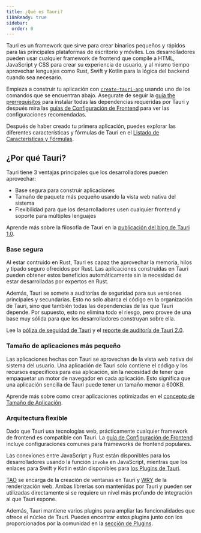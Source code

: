 ```yaml
---
title: ¿Qué es Tauri?
i18nReady: true
sidebar:
  order: 0
---
```


Tauri es un framework que sirve para crear binarios pequeños y rápidos para las principales plataformas de escritorio y móviles. Los desarrolladores pueden usar cualquier framework de frontend que compile a HTML, JavaScript y CSS para crear su experiencia de usuario, y al mismo tiempo aprovechar lenguajes como Rust, Swift y Kotlin para la lógica del backend cuando sea necesario.

Empieza a construir tu aplicación con [`create-tauri-app`](https://github.com/tauri-apps/create-tauri-app) usando uno de los comandos que se encuentran abajo. Asegurate de seguir la [guía the prerrequisitos](/start/prerequisites/) para instalar todas las dependencias requeridas por Tauri y después mira las [guías de Configuración de Frontend](/start/frontend/) para ver las configuraciones recomendadas.


<Cta />

Después de haber creado tu primera aplicación, puedes explorar las diferentes características y fórmulas de Tauri en el [Listado de Características y Fórmulas](/plugin/).

## ¿Por qué Tauri?

Tauri tiene 3 ventajas principales que los desarrolladores pueden aprovechar:

- Base segura para construir aplicaciones
- Tamaño de paquete más pequeño usando la vista web nativa del sistema
- Flexibilidad para que los desarrolladores usen cualquier frontend y soporte para múltiples lenguajes

Aprende más sobre la filosofía de Tauri en la [publicación del blog de Tauri 1.0](/blog/tauri-1-0/).

### Base segura

Al estar contruido en Rust, Tauri es capaz the aprovechar la memoria, hilos y tipado seguro ofrecidos por Rust. Las aplicaciones construidas en Tauri pueden obtener estos beneficios automáticamente sin la necesidad de estar desarrolladas por expertos en Rust.

Además, Tauri se somete a auditorías de seguridad para sus versiones principales y secundarias. Esto no solo abarca el código en la organización de Tauri, sino que también todas las dependencias de las que Tauri depende. Por supuesto, esto no elimina todo el riesgo, pero provee de una base muy sólida para que los desarrolladores construyan sobre ella. 

Lee la [póliza de seguidad de Tauri](https://github.com/tauri-apps/tauri/security/policy) y el [reporte de auditoría de Tauri 2.0](https://github.com/tauri-apps/tauri/blob/dev/audits/Radically_Open_Security-v2-report.pdf).

### Tamaño de aplicaciones más pequeño

Las aplicaciones hechas con Tauri se aprovechan de la vista web nativa del sistema del usuario. Una aplicación de Tauri solo contiene el código y los recursos específicos para esa aplicación, sin la necesidad de tener que empaquetar un motor de navegador en cada aplicación. Esto significa que una aplicación sencilla de Tauri puede tener un tamaño menor a 600KB.

Aprende más sobre como crear aplicaciones optimizadas en el [concepto de Tamaño de Aplicación](/concept/size/).

### Arquitectura flexible

Dado que Tauri usa tecnologías web, prácticamente cualquier framework de frontend es compatible con Tauri. La [guía de Configuración de Frontend](/start/frontend/) incluye configuraciones comunes para frameworks de frontend populares.

Las conexiones entre JavaScript y Rust están disponibles para los desarrolladores usando la función `invoke` en JavaScript, mientras que los enlaces para Swift y Kotlin están disponibles para [los Plugins de Tauri](/develop/plugins/).

[TAO](https://github.com/tauri-apps/tao) se encarga de la creación de ventanas en Tauri y [WRY](https://github.com/tauri-apps/wry) de la renderización web. Ambas librerías son mantenidas por Tauri y pueden ser utilizadas directamente si se requiere un nivel más profundo de integración al que Tauri expone.

Además, Tauri mantiene varios plugins para ampliar las funcionalidades que ofrece el núcleo de Tauri. Puedes encontrar estos plugins junto con los proporcionados por la comunidad en la [sección de Plugins](/plugin/).